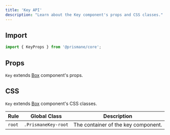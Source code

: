 ---
title: 'Key API'
description: "Learn about the Key component's props and CSS classes."
---

## Import

```js
import { KeyProps } from '@prismane/core';
```

## Props

`Key` extends [Box](/docs/components-api/box-api) component's props.

## CSS

`Key` extends [Box](/docs/components-api/box-api) component's CSS classes.

| Rule   | Global Class        | Description                         |
| ------ | ------------------- | ----------------------------------- |
| `root` | `.PrismaneKey-root` | The container of the key component. |
